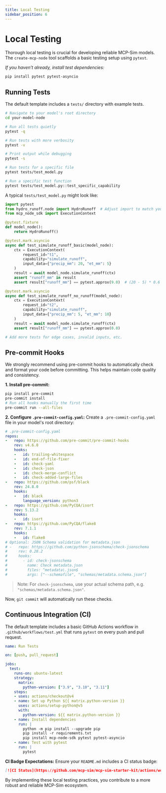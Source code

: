 ```yaml
---
title: Local Testing
sidebar_position: 6
---
```


# Local Testing

Thorough local testing is crucial for developing reliable MCP-Sim models. The `create-mcp-node` tool scaffolds a basic testing setup using `pytest`.

_If you haven’t already, install test dependencies:_
```bash
pip install pytest pytest-asyncio
```

## Running Tests

The default template includes a `tests/` directory with example tests.

```bash
# Navigate to your model's root directory
cd your-model-node

# Run all tests quietly
pytest -q

# Run tests with more verbosity
pytest -v

# Print output while debugging
pytest -s

# Run tests for a specific file
pytest tests/test_model.py

# Run a specific test function
pytest tests/test_model.py::test_specific_capability
```

A typical `tests/test_model.py` might look like:

```python title="tests/test_model.py"
import pytest
from hydro_runoff.node import HydroRunoff  # Adjust import to match your project
from mcp_node_sdk import ExecutionContext

@pytest.fixture
def model_node():
    return HydroRunoff()

@pytest.mark.asyncio
async def test_simulate_runoff_basic(model_node):
    ctx = ExecutionContext(
        request_id="t1",
        capability="simulate_runoff",
        input_data={"precip_mm": 20, "et_mm": 5}
    )
    result = await model_node.simulate_runoff(ctx)
    assert "runoff_mm" in result
    assert result["runoff_mm"] == pytest.approx(9.0)  # (20 - 5) * 0.6

@pytest.mark.asyncio
async def test_simulate_runoff_no_runoff(model_node):
    ctx = ExecutionContext(
        request_id="t2",
        capability="simulate_runoff",
        input_data={"precip_mm": 5, "et_mm": 10}
    )
    result = await model_node.simulate_runoff(ctx)
    assert result["runoff_mm"] == pytest.approx(0.0)

# Add more tests for edge cases, invalid inputs, etc.
```

## Pre-commit Hooks

We strongly recommend using pre-commit hooks to automatically check and format your code before committing. This helps maintain code quality and consistency.

**1. Install pre-commit:**
```bash
pip install pre-commit
pre-commit install
# Run all hooks manually the first time
pre-commit run --all-files
```

**2. Configure `.pre-commit-config.yaml`:**
Create a `.pre-commit-config.yaml` file in your model's root directory:

```yaml
# .pre-commit-config.yaml
repos:
-   repo: https://github.com/pre-commit/pre-commit-hooks
    rev: v4.6.0
    hooks:
    -   id: trailing-whitespace
    -   id: end-of-file-fixer
    -   id: check-yaml
    -   id: check-json
    -   id: check-merge-conflict
    -   id: check-added-large-files
-   repo: https://github.com/psf/black
    rev: 24.8.0
    hooks:
    -   id: black
        language_version: python3
-   repo: https://github.com/PyCQA/isort
    rev: 5.13.2
    hooks:
    -   id: isort
-   repo: https://github.com/PyCQA/flake8
    rev: 7.1.1
    hooks:
    -   id: flake8
# Optional: JSON Schema validation for metadata.json
# -   repo: https://github.com/python-jsonschema/check-jsonschema
#     rev: 0.28.2
#     hooks:
#       - id: check-jsonschema
#         name: Check metadata.json
#         files: ^metadata\.json$
#         args: ["--schemafile", "schemas/metadata.schema.json"]
```
> Note: For `check-jsonschema`, use your actual schema path, e.g. `"schemas/metadata.schema.json"`.

Now, `git commit` will automatically run these checks.

## Continuous Integration (CI)

The default template includes a basic GitHub Actions workflow in `.github/workflows/test.yml` that runs `pytest` on every push and pull request.

```yaml title=".github/workflows/test.yml"
name: Run Tests

on: [push, pull_request]

jobs:
  test:
    runs-on: ubuntu-latest
    strategy:
      matrix:
        python-version: ["3.9", "3.10", "3.11"]
    steps:
    - uses: actions/checkout@v4
    - name: Set up Python ${{ matrix.python-version }}
      uses: actions/setup-python@v5
      with:
        python-version: ${{ matrix.python-version }}
    - name: Install dependencies
      run: |
        python -m pip install --upgrade pip
        pip install -r requirements.txt
        pip install mcp-node-sdk pytest pytest-asyncio
    - name: Test with pytest
      run: |
        pytest
```

**CI Badge Expectations:**
Ensure your `README.md` includes a CI status badge:
```markdown
[![CI Status](https://github.com/mcp-sim/mcp-sim-starter-kit/actions/workflows/test.yml/badge.svg)](https://github.com/mcp-sim/mcp-sim-starter-kit/actions/workflows/test.yml)
```

By implementing these local testing practices, you contribute to a more robust and reliable MCP-Sim ecosystem.